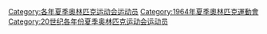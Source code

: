 [[Category:各年夏季奥林匹克运动会运动员|Category:各年夏季奥林匹克运动会运动员]]
[[Category:1964年夏季奧林匹克運動會|Category:1964年夏季奧林匹克運動會]]
[[Category:20世纪各年份夏季奥林匹克运动会运动员|Category:20世纪各年份夏季奥林匹克运动会运动员]]